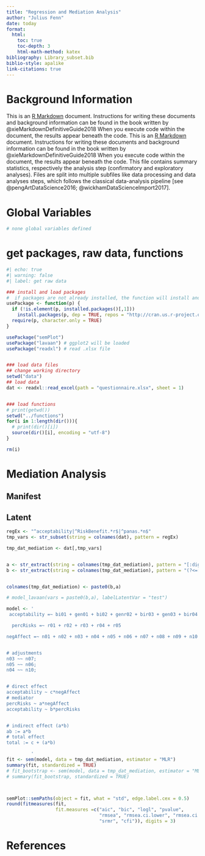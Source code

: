 ---
title: "Regression and Mediation Analysis"
author: "Julius Fenn"
date: today
format:
  html:
    toc: true
    toc-depth: 3
    html-math-method: katex
bibliography: Library_subset.bib
biblio-style: apalike
link-citations: true
---


# Background Information


This is an [R Markdown](http://rmarkdown.rstudio.com) document. Instructions for writing these documents and background information can be found in the book written by @xieMarkdownDefinitiveGuide2018 When you execute code within the document, the results appear beneath the code. This is an [R Markdown](http://rmarkdown.rstudio.com) document. Instructions for writing these documents and background information can be found in the book written by @xieMarkdownDefinitiveGuide2018 When you execute code within the document, the results appear beneath the code. This file contains summary statistics, respectively the analysis step (confirmatory and exploratory analyses). Files are split into multiple subfiles like data processing and data analyses steps, which follows the classical data-analysis pipeline [see @pengArtDataScience2016; @wickhamDataScienceImport2017].

# Global Variables

```{r}
# none global variables defined
```

# get packages, raw data, functions


```{r}
#| echo: true
#| warning: false
#| label: get raw data

### install and load packages
#  if packages are not already installed, the function will install and activate them
usePackage <- function(p) {
  if (!is.element(p, installed.packages()[,1]))
    install.packages(p, dep = TRUE, repos = "http://cran.us.r-project.org")
  require(p, character.only = TRUE)
}

usePackage("semPlot")
usePackage("lavaan") # ggplot2 will be loaded
usePackage("readxl") # read .xlsx file


### load data files
## change working directory
setwd("data")
## load data
dat <- readxl::read_excel(path = "questionnaire.xlsx", sheet = 1)


### load functions
# print(getwd())
setwd("../functions")
for(i in 1:length(dir())){
  # print(dir()[i])
  source(dir()[i], encoding = "utf-8")
}

rm(i)
```

# Mediation Analysis


## Manifest


## Latent


```{r}
regEx <- "^acceptability|^RiskBenefit.*r$|^panas.*n$"
tmp_vars <- str_subset(string = colnames(dat), pattern = regEx)

tmp_dat_mediation <- dat[,tmp_vars]


a <- str_extract(string = colnames(tmp_dat_mediation), pattern = "[:digit:]+")
b <- str_extract(string = colnames(tmp_dat_mediation), pattern = "(?<=[:digit:]{2}).*")


colnames(tmp_dat_mediation) <- paste0(b,a)

# model_lavaan(vars = paste0(b,a), labelLatentVar = "test")

model <- '
 acceptability =~ bi01 + gen01 + bi02 + genr02 + bir03 + gen03 + bir04 + genr04 + bi05 + gen05 + bir06 + bi07 + bir08 + bi09

  percRisks =~ r01 + r02 + r03 + r04 + r05

negAffect =~ n01 + n02 + n03 + n04 + n05 + n06 + n07 + n08 + n09 + n10


# adjustments
n03 ~~ n07;
n05 ~~ n06;
n04 ~~ n10;


# direct effect
acceptability ~ c*negAffect
# mediator
percRisks ~ a*negAffect
acceptability ~ b*percRisks


# indirect effect (a*b)
ab := a*b
# total effect
total := c + (a*b)

         '
fit <- sem(model, data = tmp_dat_mediation, estimator = "MLR")
summary(fit, standardized = TRUE)
# fit_bootstrap <- sem(model, data = tmp_dat_mediation, estimator = "ML", se ="bootstrap")
# summary(fit_bootstrap, standardized = TRUE)



semPlot::semPaths(object = fit, what = "std", edge.label.cex = 0.5)
round(fitmeasures(fit,
                  fit.measures =c("aic", "bic", "logl", "pvalue",
                                  "rmsea", "rmsea.ci.lower", "rmsea.ci.upper",
                                  "srmr", "cfi")), digits = 3)

```





# References

